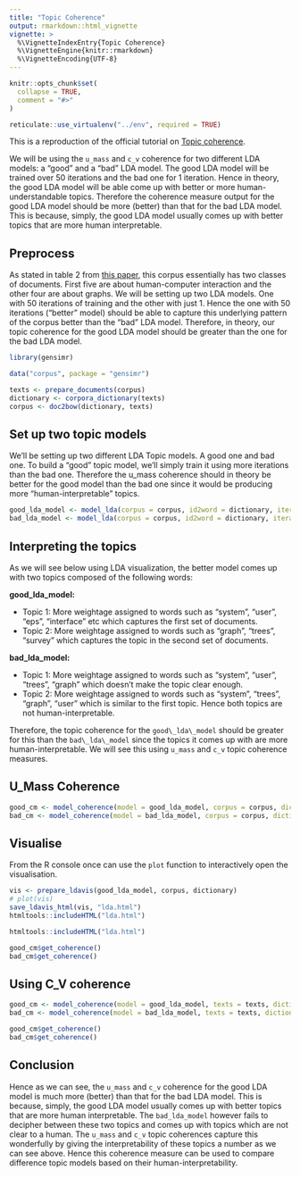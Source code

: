 ```yaml
---
title: "Topic Coherence"
output: rmarkdown::html_vignette
vignette: >
  %\VignetteIndexEntry{Topic Coherence}
  %\VignetteEngine{knitr::rmarkdown}
  %\VignetteEncoding{UTF-8}
---
```


```r
knitr::opts_chunk$set(
  collapse = TRUE,
  comment = "#>"
)

reticulate::use_virtualenv("../env", required = TRUE)
```

This is a reproduction of the official tutorial on [Topic coherence](https://github.com/RaRe-Technologies/gensim/blob/develop/docs/notebooks/topic_coherence_tutorial.ipynb).

We will be using the `u_mass` and `c_v` coherence for two different LDA models: a "good" and a "bad" LDA model. The good LDA model will be trained over 50 iterations and the bad one for 1 iteration. Hence in theory, the good LDA model will be able come up with better or more human-understandable topics. Therefore the coherence measure output for the good LDA model should be more (better) than that for the bad LDA model. This is because, simply, the good LDA model usually comes up with better topics that are more human interpretable.

## Preprocess

As stated in table 2 from [this paper](http://www.cs.bham.ac.uk/~pxt/IDA/lsa_ind.pdf), this corpus essentially has two classes of documents. First five are about human-computer interaction and the other four are about graphs. We will be setting up two LDA models. One with 50 iterations of training and the other with just 1. Hence the one with 50 iterations ("better" model) should be able to capture this underlying pattern of the corpus better than the "bad" LDA model. Therefore, in theory, our topic coherence for the good LDA model should be greater than the one for the bad LDA model.

```r
library(gensimr)

data("corpus", package = "gensimr")

texts <- prepare_documents(corpus)
dictionary <- corpora_dictionary(texts)
corpus <- doc2bow(dictionary, texts)
```

## Set up two topic models

We'll be setting up two different LDA Topic models. A good one and bad one. To build a "good" topic model, we'll simply train it using more iterations than the bad one. Therefore the u_mass coherence should in theory be better for the good model than the bad one since it would be producing more "human-interpretable" topics.

```r
good_lda_model <- model_lda(corpus = corpus, id2word = dictionary, iterations = 50L, num_topics = 2L)
bad_lda_model <- model_lda(corpus = corpus, id2word = dictionary, iterations = 1L, num_topics = 2L)
```

## Interpreting the topics

As we will see below using LDA visualization, the better model comes up with two topics composed of the following words:

__good\_lda\_model:__

- Topic 1: More weightage assigned to words such as "system", "user", "eps", "interface" etc which captures the first set of documents.
- Topic 2: More weightage assigned to words such as "graph", "trees", "survey" which captures the topic in the second set of documents.

__bad\_lda\_model:__

- Topic 1: More weightage assigned to words such as "system", "user", "trees", "graph" which doesn't make the topic clear enough.
- Topic 2: More weightage assigned to words such as "system", "trees", "graph", "user" which is similar to the first topic. Hence both topics are not human-interpretable.

Therefore, the topic coherence for the `good\_lda\_model` should be greater for this than the `bad\_lda\_model` since the topics it comes up with are more human-interpretable. We will see this using `u_mass` and `c_v` topic coherence measures.

## U_Mass Coherence

```r
good_cm <- model_coherence(model = good_lda_model, corpus = corpus, dictionary = dictionary, coherence = 'u_mass')
bad_cm <- model_coherence(model = bad_lda_model, corpus = corpus, dictionary = dictionary, coherence = 'u_mass')
```

## Visualise

From the R console once can use the `plot` function to interactively open the visualisation.

```r
vis <- prepare_ldavis(good_lda_model, corpus, dictionary)
# plot(vis)
save_ldavis_html(vis, "lda.html")
htmltools::includeHTML("lda.html")
```

```r
htmltools::includeHTML("lda.html")
```

```r
good_cm$get_coherence()
bad_cm$get_coherence()
```

## Using C_V coherence

```r
good_cm <- model_coherence(model = good_lda_model, texts = texts, dictionary = dictionary, coherence = 'c_v')
bad_cm <- model_coherence(model = bad_lda_model, texts = texts, dictionary = dictionary, coherence = 'c_v')
```

```r
good_cm$get_coherence()
bad_cm$get_coherence()
```

## Conclusion

Hence as we can see, the `u_mass` and `c_v` coherence for the good LDA model is much more (better) than that for the bad LDA model. This is because, simply, the good LDA model usually comes up with better topics that are more human interpretable. The `bad_lda_model` however fails to decipher between these two topics and comes up with topics which are not clear to a human. The `u_mass` and `c_v` topic coherences capture this wonderfully by giving the interpretability of these topics a number as we can see above. Hence this coherence measure can be used to compare difference topic models based on their human-interpretability.